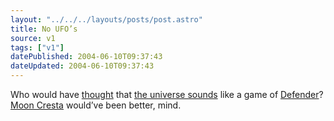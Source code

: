 ```yaml
---
layout: "../../../layouts/posts/post.astro"
title: No UFO’s
source: v1
tags: ["v1"]
datePublished: 2004-06-10T09:37:43
dateUpdated: 2004-06-10T09:37:43
---
```


Who would have [thought][1] that [the universe sounds][2] like a game of [Defender][3]? [Moon Cresta][4] would&#8217;ve been better, mind.

[1]: http://www.nytimes.com/2004/06/08/science/space/08soun.html?ex=1402027200&en=3e71e91cb893eb08&ei=5007&partner=USERLAND "The New York Times: The Baby Universe's First Cry: A Million Years in 5 Seconds"
[2]: http://www.engadget.com/entry/3745397085341518/ "engadget: Listen to the sound of the Universe on your iPod"
[3]: http://www.shockwave.com/sw/content/defender "Shockwave.com: Defender"
[4]: http://www.klov.com/game_detail.php?letter=M&game_id=8745 "Coin-Op Museum"
